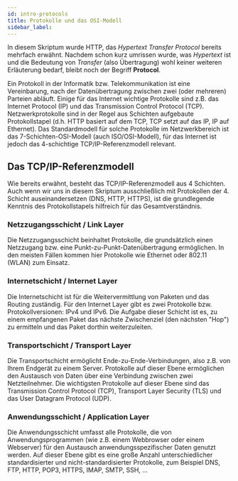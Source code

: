 ---
id: intro-protocols
title: Protokolle und das OSI-Modell
sidebar_label:
---


In diesem Skriptum wurde HTTP, das *Hypertext Transfer Protocol* bereits mehrfach erwähnt.
Nachdem schon kurz umrissen wurde, was *Hypertext* ist und die Bedeutung von *Transfer*
(also Übertragung) wohl keiner weiteren Erläuterung bedarf, bleibt noch der Begriff
**Protocol**.

Ein Protokoll in der Informatik bzw. Telekommunikation ist eine Vereinbarung, nach der
Datenübertragung zwischen zwei (oder mehreren) Parteien abläuft. Einige für das Internet
wichtige Protokolle sind z.B. das Internet Protocol (IP) und das Transmission 
Control Protocol (TCP). Netzwerkprotokolle sind in der Regel aus Schichten aufgebaute
Protokollstapel (d.h. HTTP basiert auf dem TCP, TCP setzt auf das IP, IP auf Ethernet). Das
Standardmodell für solche Protokolle im Netzwerkbereich ist das 7-Schichten-OSI-Modell
(auch ISO/OSI-Modell), für das Internet ist jedoch das 4-schichtige TCP/IP-Referenzmodell 
relevant.

## Das TCP/IP-Referenzmodell

Wie bereits erwähnt, besteht das TCP/IP-Referenzmodell aus 4 Schichten. Auch wenn wir uns
in diesem Skriptum ausschließlich mit Protokollen der 4. Schicht auseinandersetzen (DNS,
HTTP, HTTPS), ist die grundlegende Kenntnis des Protokollstapels hilfreich für das
Gesamtverständnis.

### Netzzugangsschicht / Link Layer
Die Netzzugangsschicht beinhaltet Protokolle, die grundsätzlich einen Netzzugang bzw. eine
Punkt-zu-Punkt-Datenübertragung ermöglichen. In den meisten Fällen kommen hier Protokolle wie
Ethernet oder 802.11 (WLAN) zum Einsatz. 

### Internetschicht / Internet Layer
Die Internetschicht ist für die Weitervermittlung von Paketen und das Routing zuständig. Für
den Internet Layer gibt es zwei Protokolle bzw. Protokollversionen: IPv4 und IPv6. Die
Aufgabe dieser Schicht ist es, zu einem empfangenen Paket das nächste Zwischenziel (den
nächsten "Hop") zu ermitteln und das Paket dorthin weiterzuleiten.

### Transportschicht / Transport Layer
Die Transportschicht ermöglicht Ende-zu-Ende-Verbindungen, also z.B. von Ihrem Endgerät
zu einem Server. Protokolle auf dieser Ebene ermöglichen den Austausch von Daten
über eine Verbindung zwischen zwei Netzteilnehmer. Die wichtigsten Protokolle auf dieser
Ebene sind das Transmission Control Protocol (TCP), Transport Layer Security (TLS) und das 
User Datagram Protocol (UDP).

### Anwendungsschicht / Application Layer
Die Anwendungsschicht umfasst alle Protokolle, die von Anwendungsprogrammen (wie
z.B. einem Webbrowser oder einem Webserver) für den Austausch anwendungsspezifischer Daten
genutzt werden. Auf dieser Ebene gibt es eine große Anzahl unterschiedlicher standardisierter
und nicht-standardisierter Protokolle, zum Beispiel DNS, FTP, HTTP, POP3, HTTPS, IMAP, SMTP,
SSH, ...